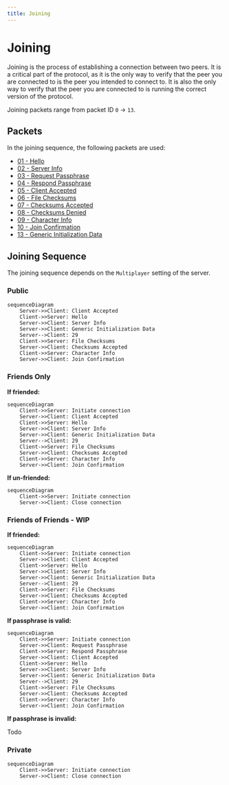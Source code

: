 ```yaml
---
title: Joining
---
```


# Joining

Joining is the process of establishing a connection between two peers. It is a critical part of the protocol, as it is the only way to verify that the peer you are connected to is the peer you intended to connect to. It is also the only way to verify that the peer you are connected to is running the correct version of the protocol.

Joining packets range from packet ID `0` -> `13`.

## Packets

In the joining sequence, the following packets are used:
- [01 - Hello](../Packets/hello)
- [02 - Server Info](../Packets/server-info)
- [03 - Request Passphrase](../Packets/request-passphrase)
- [04 - Respond Passphrase](../Packets/respond-passphrase)
- [05 - Client Accepted](../Packets/client-accepted)
- [06 - File Checksums](../Packets/file-checksums)
- [07 - Checksums Accepted](../Packets/checksums-accepted)
- [08 - Checksums Denied](../Packets/checksums-denied)
- [09 - Character Info](../Packets/character-info)
- [10 - Join Confirmation](../Packets/join-confirmation)
- [13 - Generic Initialization Data](../Packets/generic-initialization-data)

## Joining Sequence

The joining sequence depends on the `Multiplayer` setting of the server.

### Public

```mermaid
sequenceDiagram
    Server->>Client: Client Accepted
    Client->>Server: Hello
    Server->>Client: Server Info
    Server->>Client: Generic Initialization Data
    Server-->Client: 29
    Client->>Server: File Checksums
    Server->>Client: Checksums Accepted
    Client->>Server: Character Info
    Server->>Client: Join Confirmation
```

### Friends Only

**If friended:**

```mermaid
sequenceDiagram
    Client->>Server: Initiate connection
    Server->>Client: Client Accepted
    Client->>Server: Hello
    Server->>Client: Server Info
    Server->>Client: Generic Initialization Data
    Server-->Client: 29
    Client->>Server: File Checksums
    Server->>Client: Checksums Accepted
    Client->>Server: Character Info
    Server->>Client: Join Confirmation
```

**If un-friended:**

```mermaid
sequenceDiagram
    Client->>Server: Initiate connection
    Server->>Client: Close connection
```
### Friends of Friends - WIP

**If friended:**

```mermaid
sequenceDiagram
    Client->>Server: Initiate connection
    Server->>Client: Client Accepted
    Client->>Server: Hello
    Server->>Client: Server Info
    Server->>Client: Generic Initialization Data
    Server-->Client: 29
    Client->>Server: File Checksums
    Server->>Client: Checksums Accepted
    Client->>Server: Character Info
    Server->>Client: Join Confirmation
```

**If passphrase is valid:**

```mermaid
sequenceDiagram
    Client->>Server: Initiate connection
    Server->>Client: Request Passphrase
    Client->>Server: Respond Passphrase
    Server->>Client: Client Accepted 
    Client->>Server: Hello
    Server->>Client: Server Info
    Server->>Client: Generic Initialization Data
    Server-->Client: 29
    Client->>Server: File Checksums
    Server->>Client: Checksums Accepted
    Client->>Server: Character Info
    Server->>Client: Join Confirmation
```

**If passphrase is invalid:**

Todo

### Private

```mermaid
sequenceDiagram
    Client->>Server: Initiate connection
    Server->>Client: Close connection
```
